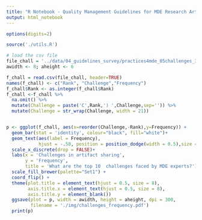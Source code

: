 ```yaml
---
title: "R Notebook - Quality Management Guidelines for MDE Research Artifacts"
output: html_notebook
---
```


<!-- This is an [R Markdown](http://rmarkdown.rstudio.com) Notebook. When you execute code within the notebook, the results appear beneath the code.  -->

<!-- Try executing this chunk by clicking the *Run* button within the chunk or by placing your cursor inside it and pressing *Ctrl+Shift+Enter*.  -->

```r
options(digits=2)

source('./utils.R')

# load the csv file
file_chall = '../data/04_guidelines_survey/practices4mde_05challenges_3Grouping.csv'
awidth <- 8; aheight <- 6

f_chall = read.csv(file_chall, header=TRUE)
names(f_chall) <- c("Rank", "Challenge","Frequency")
f_chall$Rank <- as.integer(f_chall$Rank)
f_chall <-f_chall %>% 
  na.omit() %>%
  mutate(Challenge = paste('C',Rank,') ',Challenge,sep='')) %>%
  mutate(Challenge = str_wrap(Challenge, width = 21)) 


p <- ggplot(f_chall, aes(x=reorder(Challenge,-Rank),y=Frequency)) +
  geom_bar(stat = 'identity', colour="black", fill="white")+
  geom_text(aes(label = Frequency), 
            hjust = -.50, position = position_dodge(width = 0.5),size = 3) +
  scale_x_discrete(drop = FALSE)+
  labs(x = 'Challenges in artifact sharing', 
       y = 'Frequency', 
       title = 'What are the top 10  challenges faced by MDE experts?')+
  scale_fill_brewer(palette="Set1") +
  coord_flip() + 
  theme(plot.title = element_text(hjust = 0.5, size = 8),
        axis.title.x = element_text(hjust = 0.5, size = 8),
        axis.title.y = element_blank())
  ggsave(plot = p, width = awidth, height = aheight, dpi = 300,
         filename = './img/challenges_frequency.pdf')
  print(p)
```